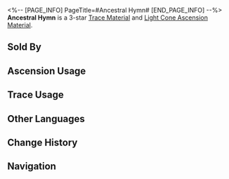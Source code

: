 <%-- [PAGE_INFO]
PageTitle=#Ancestral Hymn#
[END_PAGE_INFO] --%>
{{Item Infobox
|id          = 110162
|image       = Item Ancestral Hymn.png{{subst:void|<!--$UPLOAD:<<SpriteOutput/ItemFigures/110162.png>-<Item Ancestral Hymn.png>-<Item Icons>>-->}}
|type        = Trace Material
|type2       = Light Cone Ascension Material
|invCategory = Upgrade Materials
|rarity      = 3
|effect      = 
|description = A music box made by an unknown person. Used to level up Traces moderately for {{Color|h|Harmony}} characters.
|source1     = [[Calyx (Crimson): Bud of Harmony (undefined)]]
|source2     = [[Omni-Synthesizer]] &mdash; Material Synthesis
|source3     = [[Embers Exchange]]
|source4     = [[Omni-Synthesizer]] &mdash; Material Exchange
}}
{{Description|It plays a hymn sung by a small band.<br />It is impossible to find out to whom the lyric of the hymn sends its praise.<br /><br />''"Penury, trial of the Great One! Wealth, grace of the Great One!"''}}
'''Ancestral Hymn''' is a 3-star [[Trace Material]] and [[Light Cone Ascension Material]].

==Sold By==
{{Shop Availability}}

==Ascension Usage==
{{Ascension Usage}}

==Trace Usage==
{{Trace Usage}}

==Other Languages==
{{Other Languages
|en   = Ancestral Hymn
|zhs  = 家族颂歌
|zht  = 家族頌歌
|ja   = ファミリー賛歌
|ko   = 가족의 찬가
|es   = Himno del acervo
|fr   = Hymne ancestral
|ru   = Песнь рода
|th   = Ancestral Hymn
|vi   = Ca Tụng Gia Tộc
|de   = Ode an die Familie
|id   = Ancestral Hymn
|pt   = Hino Ancestral
}}

==Change History==
{{Change History|1.0}}

==Navigation==
{{Upgrade Material Navbox}}